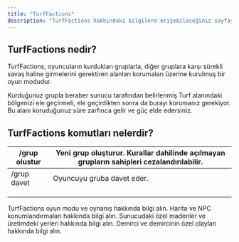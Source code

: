 ```yaml
---
title: "TurfFactions"
description: "TurfFactions hakkındaki bilgilere erişebileceğiniz sayfaya hoş geldiniz!"
---
```


## TurfFactions nedir?

TurfFactions, oyuncuların kurdukları gruplarla, diğer gruplara karşı sürekli savaş haline girmelerini gerektiren alanları korumaları üzerine kurulmuş bir oyun modudur.

Kurduğunuz grupla beraber sunucu tarafından belirlenmiş Turf alanındaki bölgenizi ele geçirmeli, ele geçirdikten sonra da burayı korumanız gerekiyor. Bu alanı koruduğunuz süre zarfınca gelir ve güç elde edersiniz.

## TurfFactions komutları nelerdir?

| /grup olustur | Yeni grup oluşturur. Kurallar dahilinde açılmayan grupların sahipleri cezalandırılabilir. |
| ------------- | ----------------------------------------------------------------------------------------- |
| /grup davet   | Oyuncuyu gruba davet eder.                                                                |
|               |                                                                                           |
|               |                                                                                           |
|               |                                                                                           |

<CardGroup cols={2}>
  <Card title="TurfFactions HK." icon="info" iconType="regular" href="https://mintlify.com/docs/settings/global">
    TurfFactions oyun modu ve oynanış hakkında bilgi alın.
  </Card>
  <Card title="Harita HK." icon="earth-europe" href="https://mintlify.com/docs/api-playground/openapi">
    Harita ve NPC konumlandırmaları hakkında bilgi alın.
  </Card>
  <Card title="Özel Madenler HK." icon="pickaxe" href="https://mintlify.com/docs/content/components/accordions">
    Sunucudaki özel madenler ve üretimdeki yerleri hakkında bilgi alın.
  </Card>
  <Card title="Demirci HK." icon="command" href="https://mintlify.com/customers">
    Demirci ve demircinin özel olayları hakkında bilgi alın.
  </Card>
</CardGroup>